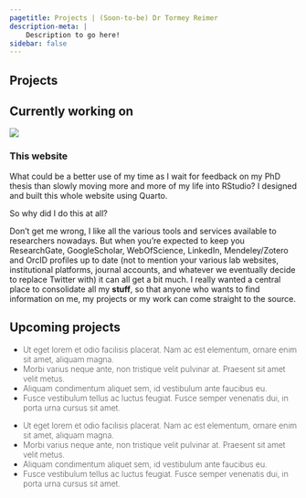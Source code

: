 ```yaml
---
pagetitle: Projects | (Soon-to-be) Dr Tormey Reimer
description-meta: |
    Description to go here!
sidebar: false
---
```

::: {.column-screen .hero-img .hero-strip-page .align-items-end}
# Projects {.hero-text-page}
:::

## Currently working on
:::::: {.grid .justify-content-space-evenly .text-center}
::::: {.g-col-4 .align-self-center}
![](resources/images/personal-website.jpg){fig-alt="Screenshot of the website you're on right now... so meta!"}
:::::

::::: {.g-col-8 .align-self-center}
### This website

What could be a better use of my time as I wait for feedback on my PhD thesis than slowly moving more and more of my life into RStudio? I designed and built this whole website using Quarto.

So why did I do this at all?

Don't get me wrong, I like all the various tools and services available to researchers nowadays. But when you're expected to keep you ResearchGate, GoogleScholar, WebOfScience, LinkedIn, Mendeley/Zotero and OrcID profiles up to date (not to mention your various lab websites, institutional platforms, journal accounts, and whatever we eventually decide to replace Twitter with) it can all get a bit much. I really wanted a central place to consolidate all my **stuff**, so that anyone who wants to find information on me, my projects or my work can come straight to the source. 
:::::
::::::

::: {.line-behind .column-screen-inset}
::: span
:::
## Upcoming projects
:::

:::::: {.grid .justify-content-space-evenly style="font-weight:250;"}
::::: {.g-col-6 .align-self-center}
- Ut eget lorem et odio facilisis placerat. Nam ac est elementum, ornare enim sit amet, aliquam magna. 
- Morbi varius neque ante, non tristique velit pulvinar at. Praesent sit amet velit metus.
- Aliquam condimentum aliquet sem, id vestibulum ante faucibus eu. 
- Fusce vestibulum tellus ac luctus feugiat. Fusce semper venenatis dui, in porta urna cursus sit amet.
:::::

::::: {.g-col-6 .align-self-center}
- Ut eget lorem et odio facilisis placerat. Nam ac est elementum, ornare enim sit amet, aliquam magna. 
- Morbi varius neque ante, non tristique velit pulvinar at. Praesent sit amet velit metus.
- Aliquam condimentum aliquet sem, id vestibulum ante faucibus eu. 
- Fusce vestibulum tellus ac luctus feugiat. Fusce semper venenatis dui, in porta urna cursus sit amet.
:::::
::::::




